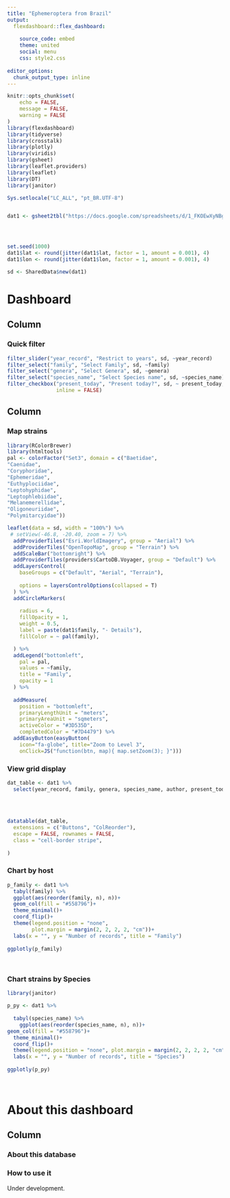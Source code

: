 ```yaml
---
title: "Ephemeroptera from Brazil"
output: 
  flexdashboard::flex_dashboard:
    
    source_code: embed
    theme: united
    social: menu
    css: style2.css
    
editor_options: 
  chunk_output_type: inline
---
```



```r
knitr::opts_chunk$set(
	echo = FALSE,
	message = FALSE,
	warning = FALSE
)
library(flexdashboard)
library(tidyverse)
library(crosstalk)
library(plotly)
library(viridis)
library(gsheet)
library(leaflet.providers)
library(leaflet)
library(DT)
library(janitor)
```



```r
Sys.setlocale("LC_ALL", "pt_BR.UTF-8")


dat1 <- gsheet2tbl("https://docs.google.com/spreadsheets/d/1_FKOEwXyNBgc8MnzMVoQvFsl1Llae_VGNjgj5K0CaH8/edit?usp=sharing")




set.seed(1000)
dat1$lat <- round(jitter(dat1$lat, factor = 1, amount = 0.001), 4)
dat1$lon <- round(jitter(dat1$lon, factor = 1, amount = 0.001), 4)

```



```r
sd <- SharedData$new(dat1)

```


Dashboard 
============


Column {.sidebar}
-------------------------------------



### Quick filter


```r
filter_slider("year_record", "Restrict to years", sd, ~year_record)
filter_select("family", "Select Family", sd, ~family)
filter_select("genera", "Select Genera", sd, ~genera)
filter_select("species_name", "Select Species name", sd, ~species_name)
filter_checkbox("present_today", "Present today?", sd, ~ present_today, 
                inline = FALSE)

```


Column {.tabset}
-------------------------------------


### <i class="fa fa-map" aria-hidden="true"></i> Map strains

```r
library(RColorBrewer)
library(htmltools)
pal <- colorFactor("Set3", domain = c("Baetidae",
"Caenidae",
"Coryphoridae",
"Ephemeridae",
"Euthyplociidae",
"Leptohyphidae",
"Leptophlebiidae",
"Melanemerellidae",
"Oligoneuriidae",
"Polymitarcyidae"))

leaflet(data = sd, width = "100%") %>%
 # setView(-46.8, -20.40, zoom = 7) %>%
  addProviderTiles("Esri.WorldImagery", group = "Aerial") %>%
  addProviderTiles("OpenTopoMap", group = "Terrain") %>%
  addScaleBar("bottomright") %>%
  addProviderTiles(providers$CartoDB.Voyager, group = "Default") %>%
  addLayersControl(
    baseGroups = c("Default", "Aerial", "Terrain"),
    
    options = layersControlOptions(collapsed = T)
  ) %>%
  addCircleMarkers(
  
    radius = 6,
    fillOpacity = 1,
    weight = 0.5,
    label = paste(dat1$family, "- Details"),
    fillColor = ~ pal(family),

  ) %>%
  addLegend("bottomleft",
    pal = pal,
    values = ~family,
    title = "Family",
    opacity = 1
  ) %>% 
  
  addMeasure(
    position = "bottomleft",
    primaryLengthUnit = "meters",
    primaryAreaUnit = "sqmeters",
    activeColor = "#3D535D",
    completedColor = "#7D4479") %>% 
  addEasyButton(easyButton(
    icon="fa-globe", title="Zoom to Level 3",
    onClick=JS("function(btn, map){ map.setZoom(3); }"))) 
```


### <i class="fa fa-table" aria-hidden="true"></i> View grid display


```r
dat_table <- dat1 %>% 
  select(year_record, family, genera, species_name, author, present_today, state, municipality)
                
    
    
  
datatable(dat_table,
  extensions = c("Buttons", "ColReorder"),
  escape = FALSE, rownames = FALSE,
  class = "cell-border stripe",
 
)
```



### <i class="fa fa-chart-bar" aria-hidden="true"></i> Chart by host



```r


p_family <- dat1 %>% 
  tabyl(family) %>% 
  ggplot(aes(reorder(family, n), n))+
  geom_col(fill = "#558796")+
  theme_minimal()+
  coord_flip()+
  theme(legend.position = "none", 
        plot.margin = margin(2, 2, 2, 2, "cm"))+
  labs(x = "", y = "Number of records", title = "Family")
  
ggplotly(p_family)
  
  


```

### <i class="fa fa-chart-bar" aria-hidden="true"></i> Chart strains by Species

```r
library(janitor)

p_py <- dat1 %>% 
  
  tabyl(species_name) %>% 
    ggplot(aes(reorder(species_name, n), n))+
geom_col(fill = "#558796")+
  theme_minimal()+
  coord_flip()+
  theme(legend.position = "none", plot.margin = margin(2, 2, 2, 2, "cm"))+
  labs(x = "", y = "Number of records", title = "Species")
  
ggplotly(p_py)
  
  


```


About this dashboard
============



Column {.tabset}
-------------------------------------


### About this database


### How to use it


Under development.


